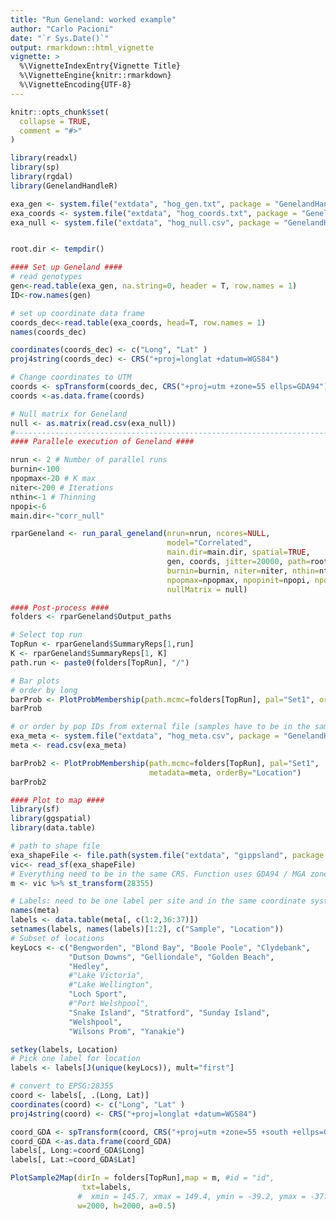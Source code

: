 ```yaml
---
title: "Run Geneland: worked example"
author: "Carlo Pacioni"
date: "`r Sys.Date()`"
output: rmarkdown::html_vignette
vignette: >
  %\VignetteIndexEntry{Vignette Title}
  %\VignetteEngine{knitr::rmarkdown}
  %\VignetteEncoding{UTF-8}
---
```


```r
knitr::opts_chunk$set(
  collapse = TRUE,
  comment = "#>"
)
```


```r
library(readxl)
library(sp)
library(rgdal)
library(GenelandHandleR)

exa_gen <- system.file("extdata", "hog_gen.txt", package = "GenelandHandleR")
exa_coords <- system.file("extdata", "hog_coords.txt", package = "GenelandHandleR")
exa_null <- system.file("extdata", "hog_null.csv", package = "GenelandHandleR")


root.dir <- tempdir()

#### Set up Geneland ####
# read genotypes
gen<-read.table(exa_gen, na.string=0, header = T, row.names = 1)
ID<-row.names(gen)

# set up coordinate data frame
coords_dec<-read.table(exa_coords, head=T, row.names = 1)
names(coords_dec)

coordinates(coords_dec) <- c("Long", "Lat" )
proj4string(coords_dec) <- CRS("+proj=longlat +datum=WGS84") 

# Change coordinates to UTM
coords <- spTransform(coords_dec, CRS("+proj=utm +zone=55 ellps=GDA94"))
coords <-as.data.frame(coords)

# Null matrix for Geneland
null <- as.matrix(read.csv(exa_null))
#------------------------------------------------------------------------------#
#### Parallele execution of Geneland ####

nrun <- 2 # Number of parallel runs
burnin<-100
npopmax<-20 # K max
niter<-200 # Iterations
nthin<-1 # Thinning
npopi<-6
main.dir<-"corr_null"

rparGeneland <- run_paral_geneland(nrun=nrun, ncores=NULL, 
                                   model="Correlated", 
                                   main.dir=main.dir, spatial=TRUE,
                                   gen, coords, jitter=20000, path=root.dir,
                                   burnin=burnin, niter=niter, nthin=nthin,
                                   npopmax=npopmax, npopinit=npopi, npopmin=1, 
                                   nullMatrix = null)

#### Post-process ####
folders <- rparGeneland$Output_paths

# Select top run
TopRun <- rparGeneland$SummaryReps[1,run]
K <- rparGeneland$SummaryReps[1, K]
path.run <- paste0(folders[TopRun], "/")

# Bar plots
# order by long
barProb <- PlotProbMembership(path.mcmc=folders[TopRun], pal="Set1", orderBy="X")
barProb

# or order by pop IDs from external file (samples have to be in the same order)
exa_meta <- system.file("extdata", "hog_meta.csv", package = "GenelandHandleR")
meta <- read.csv(exa_meta)

barProb2 <- PlotProbMembership(path.mcmc=folders[TopRun], pal="Set1", 
                               metadata=meta, orderBy="Location")
barProb2

#### Plot to map ####
library(sf)
library(ggspatial)
library(data.table)

# path to shape file
exa_shapeFile <- file.path(system.file("extdata", "gippsland", package = "GenelandHandleR"), "gippsland.shp")
vic<- read_sf(exa_shapeFile)
# Everything need to be in the same CRS. Function uses GDA94 / MGA zone 55 (EPSG code 28355)
m <- vic %>% st_transform(28355)

# Labels: need to be one label per site and in the same coordinate system as shape file
names(meta)
labels <- data.table(meta[, c(1:2,36:37)])
setnames(labels, names(labels)[1:2], c("Sample", "Location"))
# Subset of locations
keyLocs <- c("Bengworden", "Blond Bay", "Boole Poole", "Clydebank",                
             "Dutson Downs", "Gelliondale", "Golden Beach", 
             "Hedley", 
             #"Lake Victoria", 
             #"Lake Wellington", 
             "Loch Sport", 
             #"Port Welshpool", 
             "Snake Island", "Stratford", "Sunday Island", 
             "Welshpool", 
             "Wilsons Prom", "Yanakie")

setkey(labels, Location)
# Pick one label for location
labels <- labels[J(unique(keyLocs)), mult="first"]

# convert to EPSG:28355
coord <- labels[, .(Long, Lat)]
coordinates(coord) <- c("Long", "Lat" )
proj4string(coord) <- CRS("+proj=longlat +datum=WGS84")

coord_GDA <- spTransform(coord, CRS("+proj=utm +zone=55 +south +ellps=GRS80 +towgs84=0,0,0,0,0,0,0 +units=m +no_defs"))
coord_GDA <-as.data.frame(coord_GDA)
labels[, Long:=coord_GDA$Long]
labels[, Lat:=coord_GDA$Lat]

PlotSample2Map(dirIn = folders[TopRun],map = m, #id = "id", 
                txt=labels,
               #  xmin = 145.7, xmax = 149.4, ymin = -39.2, ymax = -37.7, 
               w=2000, h=2000, a=0.5)

```

